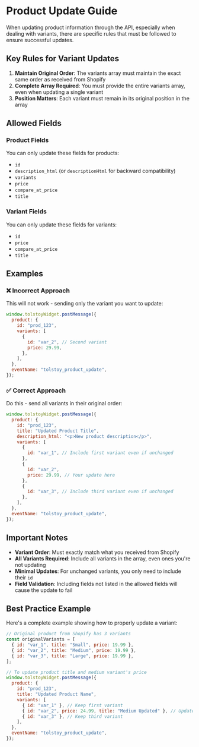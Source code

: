# Product Update Guide

When updating product information through the API, especially when dealing with variants, there are specific rules that must be followed to ensure successful updates.

## Key Rules for Variant Updates

1. **Maintain Original Order**: The variants array must maintain the exact same order as received from Shopify
2. **Complete Array Required**: You must provide the entire variants array, even when updating a single variant
3. **Position Matters**: Each variant must remain in its original position in the array

## Allowed Fields

### Product Fields

You can only update these fields for products:

- `id`
- `description_html` (or `descriptionHtml` for backward compatibility)
- `variants`
- `price`
- `compare_at_price`
- `title`

### Variant Fields

You can only update these fields for variants:

- `id`
- `price`
- `compare_at_price`
- `title`

## Examples

### ❌ Incorrect Approach

This will not work - sending only the variant you want to update:

```javascript
window.tolstoyWidget.postMessage({
  product: {
    id: "prod_123",
    variants: [
      {
        id: "var_2", // Second variant
        price: 29.99,
      },
    ],
  },
  eventName: "tolstoy_product_update",
});
```

### ✅ Correct Approach

Do this - send all variants in their original order:

```javascript
window.tolstoyWidget.postMessage({
  product: {
    id: "prod_123",
    title: "Updated Product Title",
    description_html: "<p>New product description</p>",
    variants: [
      {
        id: "var_1", // Include first variant even if unchanged
      },
      {
        id: "var_2",
        price: 29.99, // Your update here
      },
      {
        id: "var_3", // Include third variant even if unchanged
      },
    ],
  },
  eventName: "tolstoy_product_update",
});
```

## Important Notes

- **Variant Order**: Must exactly match what you received from Shopify
- **All Variants Required**: Include all variants in the array, even ones you're not updating
- **Minimal Updates**: For unchanged variants, you only need to include their `id`
- **Field Validation**: Including fields not listed in the allowed fields will cause the update to fail

## Best Practice Example

Here's a complete example showing how to properly update a variant:

```javascript
// Original product from Shopify has 3 variants
const originalVariants = [
  { id: "var_1", title: "Small", price: 19.99 },
  { id: "var_2", title: "Medium", price: 19.99 },
  { id: "var_3", title: "Large", price: 19.99 },
];

// To update product title and medium variant's price
window.tolstoyWidget.postMessage({
  product: {
    id: "prod_123",
    title: "Updated Product Name",
    variants: [
      { id: "var_1" }, // Keep first variant
      { id: "var_2", price: 24.99, title: "Medium Updated" }, // Update second variant
      { id: "var_3" }, // Keep third variant
    ],
  },
  eventName: "tolstoy_product_update",
});
```
